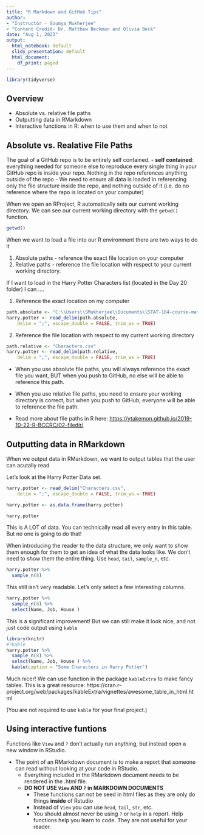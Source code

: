 ```yaml
---
title: "R Markdown and GitHub Tips"
author:
- "Instructor - Soumya Mukherjee"
- "Content Credit- Dr. Matthew Beckman and Olivia Beck"
date: "Aug 1, 2023"
output:
  html_notebook: default
  slidy_presentation: default
  html_document:
    df_print: paged
---
```


```r
library(tidyverse)


```
  
  
## Overview 

- Absolute vs. relative file paths 
- Outputting data in RMarkdown
- Interactive functions in R: when to use them and when to not



## Absolute vs. Realative File Paths 

The goal of a GitHub repo is to be entirely self contained. 
  - **self contained**: everything needed for someone else to reproduce every single thing in your GitHub repo is inside your repo. Nothing in the repo references anything outside of the repo
  - We need to ensure all data is loaded in referencing only the file structure inside the repo, and nothing outside of it (i.e. do no reference where the repo is located on your computer)

When we open an RProject, R automatically sets our current working directory. We can see our current working directory with the `getwd()` function. 

```r
getwd()
```


When we want to load a file into our R environment there are two ways to do it

1. Absolute paths - reference the exact file location on your computer
2. Relative paths - reference the file location with respect to your current working directory. 

If I want to load in the Harry Potter Characters list (located in the Day 20 folder) I can .... 


1. Reference the exact location on my computer 

```r
path.absolute <- "C:\\Users\\SMukherjee\\Documents\\STAT-184-course-materials\\Day 20 notes\\Characters.csv"
harry.potter <- read_delim(path.absolute, 
    delim = ";", escape_double = FALSE, trim_ws = TRUE)
```

2. Reference the file location with respect to my current working directory

```r
path.relative <- "Characters.csv"
harry.potter <- read_delim(path.relative, 
    delim = ";", escape_double = FALSE, trim_ws = TRUE)
```


- When you use absolute file paths, you will always reference the exact file you want, BUT when you push to GitHub, no else will be able to reference this path. 

- When you use relative file paths, you need to ensure your working directory is correct, but when you push to GitHub, everyone will be able to reference the file path. 

- Read more about file paths in R here: <https://ytakemon.github.io/2019-10-22-R-BCCRC/02-filedir/>

## Outputting data in RMarkdown

When we output data in RMarkdown, we want to output tables that the user can acutally read 

Let's look at the Harry Potter Data set.

```r
harry.potter <- read_delim("Characters.csv", 
    delim = ";", escape_double = FALSE, trim_ws = TRUE)

harry.potter <- as.data.frame(harry.potter)

harry.potter
```

This is A LOT of data. You can technically read all every entry in this table. But no one is going to do that! 

When introducing the reader to the data structure, we only want to show them enough for them to get an idea of what the data looks like. We don't need to show them the entire thing. Use `head`, `tail`, `sample_n`, etc. 

```r

harry.potter %>%
  sample_n(8)
```

This still isn't very readable. Let's only select a few interesting columns. 

```r
harry.potter %>%
  sample_n(8) %>%
  select(Name, Job, House )
```

This is a significant improvement! But we can still make it look nice, and not just code output using `kable`

```r
library(knitr)
#?kable
harry.potter %>%
  sample_n(8) %>%
  select(Name, Job, House ) %>%
  kable(caption = "Some Characters in Harry Potter")
```


Much nicer! We can use function in the package `kableExtra` to make fancy tables. This is a great resource: https://cran.r-project.org/web/packages/kableExtra/vignettes/awesome_table_in_html.html  

(You are not required to use `kable` for your final project.)

## Using interactive funtions 

Functions like `View` and `?` don't actually run anything, but instead open a new window in RStudio. 


- The point of an RMarkdown document is to make a report that someone can read without looking at your code in RStudio. 
  - Everything included in the RMarkdown document needs to be rendered in the .html file. 
  - **DO NOT USE `View` AND `?` in MARKDOWN DOCUMENTS**
    - These functions can not be seed in html files as they are only do things **inside** of Rstudio
    - Instead of `View` you can use `head`, `tail`, `str`, etc.
    - You should almost never be using `?` or `help` in a report. Help functions help you learn to code. They are not useful for your reader.  
